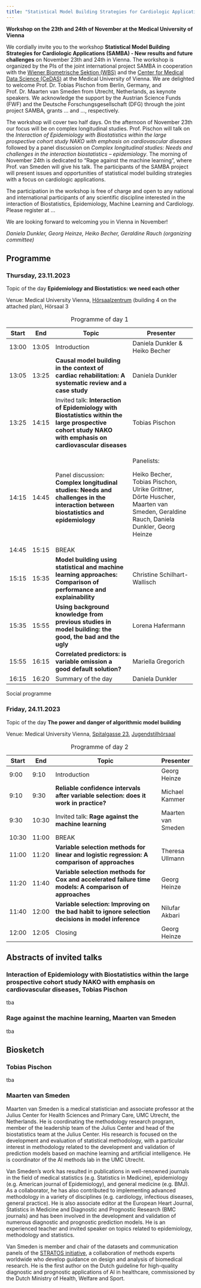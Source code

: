 ```yaml
---
title: "Statistical Model Building Strategies for Cardiologic Applications - New results and future challenges"
---
```


**Workshop on the 23th and 24th of November at the Medical University of Vienna**

We cordially invite you to the workshop **Statistical Model Building Strategies for Cardiologic Applications (SAMBA) - New results and future challenges** on November 23th and 24th in Vienna. The workshop is organized by the PIs of the joint international project SAMBA in cooperation with the [Wiener Biometrische Sektion (WBS)](https://www.meduniwien.ac.at/wbs/) and the [Center for Medical Data Science (CeDAS)](https://cemsiis.meduniwien.ac.at/en/) at the Medical University of Vienna. We are delighted to welcome Prof. Dr. Tobias Pischon from Berlin, Germany, and Prof. Dr. Maarten van Smeden from Utrecht, Netherlands, as keynote speakers. We acknowledge the support by the Austrian Science Funds (FWF) and the Deutsche Forschungsgesellschaft (DFG) through the joint project SAMBA, grants ... and ..., respectively.

The workshop will cover two half days. On the afternoon of November 23th our focus will be on complex longitudinal studies. Prof. Pischon will talk on the *Interaction of Epidemiology with Biostatistics within the large prospective cohort study NAKO with emphasis on cardiovascular diseases* followed by a panel discussion on *Complex longitudinal studies: Needs and challenges in the interaction biostatistics -- epidemiology*. The morning of November 24th is dedicated to "Rage against the machine learning", where Prof. van Smeden will give his talk. The participants of the SAMBA project will present issues and opportunities of statistical model building strategies with a focus on cardiologic applications.

The participation in the workshop is free of charge and open to any national and international participants of any scientific discipline interested in the interaction of Biostatistics, Epidemiology, Machine Learning and Cardiology. Please register at ...

We are looking forward to welcoming you in Vienna in November!

*Daniela Dunkler, Georg Heinze, Heiko Becher, Geraldine Rauch (organizing committee)*

## Programme

### Thursday, 23.11.2023

Topic of the day **Epidemiology and Biostatistics: we need each other**

Venue: Medical University Vienna, [Hörsaalzentrum](https://www.meduniwien.ac.at/web/fileadmin/content/serviceeinrichtungen/forschungsservice/international_office/MedUni_Wien_Plan_2016_komplett_1.1.pdf) (building 4 on the attached plan), Hörsaal 3

+--------+--------+----------------------------------------------------------------------------------------------------------------------------------------------------------+----------------------------------------------------------------------------------------------------------------------------------+
| Start  | End    | Topic                                                                                                                                                    | Presenter                                                                                                                        |
+========+========+==========================================================================================================================================================+==================================================================================================================================+
| 13:00  | 13:05  | Introduction                                                                                                                                             | Daniela Dunkler & Heiko Becher                                                                                                   |
+--------+--------+----------------------------------------------------------------------------------------------------------------------------------------------------------+----------------------------------------------------------------------------------------------------------------------------------+
| 13:05  | 13:25  | **Causal model building in the context of cardiac rehabilitation: A systematic review and a case study**                                                 | Daniela Dunkler                                                                                                                  |
+--------+--------+----------------------------------------------------------------------------------------------------------------------------------------------------------+----------------------------------------------------------------------------------------------------------------------------------+
| 13:25  | 14:15  | Invited talk: **Interaction of Epidemiology with Biostatistics within the large prospective cohort study NAKO with emphasis on cardiovascular diseases** | Tobias Pischon                                                                                                                   |
+--------+--------+----------------------------------------------------------------------------------------------------------------------------------------------------------+----------------------------------------------------------------------------------------------------------------------------------+
| 14:15  | 14:45  | Panel discussion: **Complex longitudinal studies: Needs and challenges in the interaction between biostatistics and epidemiology**                       | Panelists:                                                                                                                       |
|        |        |                                                                                                                                                          |                                                                                                                                  |
|        |        |                                                                                                                                                          | Heiko Becher, Tobias Pischon, Ulrike Grittner, Dörte Huscher, Maarten van Smeden, Geraldine Rauch, Daniela Dunkler, Georg Heinze |
+--------+--------+----------------------------------------------------------------------------------------------------------------------------------------------------------+----------------------------------------------------------------------------------------------------------------------------------+
| 14:45  | 15:15  | BREAK                                                                                                                                                    |                                                                                                                                  |
+--------+--------+----------------------------------------------------------------------------------------------------------------------------------------------------------+----------------------------------------------------------------------------------------------------------------------------------+
| 15:15  | 15:35  | **Model building using statistical and machine learning approaches: Comparison of performance and explainability**                                       | Christine Schilhart-Wallisch                                                                                                     |
+--------+--------+----------------------------------------------------------------------------------------------------------------------------------------------------------+----------------------------------------------------------------------------------------------------------------------------------+
| 15:35  | 15:55  | **Using background knowledge from previous studies in model building: the good, the bad and the ugly**                                                   | Lorena Hafermann                                                                                                                 |
+--------+--------+----------------------------------------------------------------------------------------------------------------------------------------------------------+----------------------------------------------------------------------------------------------------------------------------------+
| 15:55  | 16:15  | **Correlated predictors: is variable omission a good default solution?**                                                                                 | Mariella Gregorich                                                                                                               |
+--------+--------+----------------------------------------------------------------------------------------------------------------------------------------------------------+----------------------------------------------------------------------------------------------------------------------------------+
| 16:15  | 16:20  | Summary of the day                                                                                                                                       | Daniela Dunkler                                                                                                                  |
+--------+--------+----------------------------------------------------------------------------------------------------------------------------------------------------------+----------------------------------------------------------------------------------------------------------------------------------+

: Programme of day 1

Social programme

### Friday, 24.11.2023

Topic of the day **The power and danger of algorithmic model building**

Venue: Medical University Vienna, [Spitalgasse 23](https://www.google.com/maps/dir//Spitalgasse+23,+1090+Wien/@48.2185593,16.3465908,16.5z/data=!4m8!4m7!1m0!1m5!1m1!1s0x476d07c6c528c823:0x97a73506b8511477!2m2!1d16.3475329!2d48.2196447?entry=ttu), [Jugendstilhörsaal](https://www.meduniwien.ac.at/frauenheilkunde/gyn_data/Jugendstilh%C3%B6rsaal_Wegbeschreibung180416.pdf)

+--------+--------+--------------------------------------------------------------------------------------------------------+--------------------+
| Start  | End    | Topic                                                                                                  | Presenter          |
+========+========+========================================================================================================+====================+
| 9:00   | 9:10   | Introduction                                                                                           | Georg Heinze       |
+--------+--------+--------------------------------------------------------------------------------------------------------+--------------------+
| 9:10   | 9:30   | **Reliable confidence intervals after variable selection: does it work in practice?**                  | Michael Kammer     |
+--------+--------+--------------------------------------------------------------------------------------------------------+--------------------+
| 9:30   | 10:30  | Invited talk: **Rage against the machine learning**                                                    | Maarten van Smeden |
+--------+--------+--------------------------------------------------------------------------------------------------------+--------------------+
| 10:30  | 11:00  | BREAK                                                                                                  |                    |
+--------+--------+--------------------------------------------------------------------------------------------------------+--------------------+
| 11:00  | 11:20  | **Variable selection methods for linear and logistic regression: A comparison of approaches**          | Theresa Ullmann    |
+--------+--------+--------------------------------------------------------------------------------------------------------+--------------------+
| 11:20  | 11:40  | **Variable selection methods for Cox and accelerated failure time models: A comparison of approaches** | Georg Heinze       |
+--------+--------+--------------------------------------------------------------------------------------------------------+--------------------+
| 11:40  | 12:00  | **Variable selection: Improving on the bad habit to ignore selection decisions in model inference**    | Nilufar Akbari     |
+--------+--------+--------------------------------------------------------------------------------------------------------+--------------------+
| 12:00  | 12:05  | Closing                                                                                                | Georg Heinze       |
+--------+--------+--------------------------------------------------------------------------------------------------------+--------------------+

: Programme of day 2

## Abstracts of invited talks

### Interaction of Epidemiology with Biostatistics within the large prospective cohort study NAKO with emphasis on cardiovascular diseases, Tobias Pischon

tba

### Rage against the machine learning, Maarten van Smeden

tba

## Biosketch

### Tobias Pischon

tba

### Maarten van Smeden

Maarten van Smeden is a medical statistician and associate professor at the Julius Center for Health Sciences and Primary Care, UMC Utrecht, the Netherlands. He is coordinating the methodology research program, member of the leadership team of the Julius Center and head of the biostatistics team at the Julius Center. His research is focused on the development and evaluation of statistical methodology, with a particular interest in methodology related to the development and validation of prediction models based on machine learning and artificial intelligence. He is coordinator of the AI methods lab in the UMC Utrecht.

Van Smeden's work has resulted in publications in well-renowned journals in the field of medical statistics (e.g. Statistics in Medicine), epidemiology (e.g. American journal of Epidemiology), and general medicine (e.g. BMJ). As a collaborator, he has also contributed to implementing advanced methodology in a variety of disciplines (e.g. cardiology, infectious diseases, general practice). He is also associate editor at the European Heart Journal, Statistics in Medicine and Diagnostic and Prognostic Research (BMC journals) and has been involved in the development and validation of numerous diagnostic and prognostic prediction models. He is an experienced teacher and invited speaker on topics related to epidemiology, methodology and statistics.

Van Smeden is member and chair of the datasets and communication panels of the [STRATOS initiative](https://www.stratos-initiative.org/), a collaboration of methods experts worldwide who develop guidance on design and analysis of biomedical research. He is the first author on the Dutch guideline for high-quality diagnostic and prognostic applications of AI in healthcare, commissioned by the Dutch Ministry of Health, Welfare and Sport.
